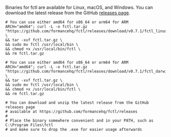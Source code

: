 
Binaries for fctl are available for Linux, macOS, and Windows. You can download the latest release from the GitHub [releases page](https://github.com/formancehq/fctl/releases).

<Tabs>

<TabItem value="linux" label="Linux">

```shell
# You can use either amd64 for x86_64 or arm64 for ARM
ARCH="amd64"; curl -L -o fctl.tar.gz "https://github.com/formancehq/fctl/releases/download/v0.7.1/fctl_linux-$ARCH.tar.gz" \
&& tar -xvf fctl.tar.gz \
&& sudo mv fctl /usr/local/bin \
&& chmod +x /usr/local/bin/fctl \
&& rm fctl.tar.gz
```

</TabItem>

<TabItem value="macos" label="macOS">

```shell
# You can use either amd64 for x86_64 or arm64 for ARM
ARCH="amd64"; curl -L -o fctl.tar.gz "https://github.com/formancehq/fctl/releases/download/v0.7.1/fctl_darwin-$ARCH.tar.gz" \
&& tar -xvf fctl.tar.gz \
&& sudo mv fctl /usr/local/bin \
&& chmod +x /usr/local/bin/fctl \
&& rm fctl.tar.gz
```

</TabItem>

<TabItem value="windows" label="Windows">

```shell
# You can download and unzip the latest release from the GitHub releases page
# available at https://github.com/formancehq/fctl/releases
#
# Place the binary somewhere convenient and in your PATH, such as C:\Program Files\fctl
# and make sure to drop the .exe for easier usage afterwards

```

</TabItem>

</Tabs>
